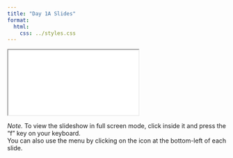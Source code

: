 ```yaml
---
title: "Day 1A Slides"
format:
  html:
    css: ../styles.css
---
```


<iframe class="slide-deck" src="./r4ss_day1a.html" title="Day 1A Slides">
</iframe>

*Note.* To view the slideshow in full screen mode, click inside it and press the "f" key on your keyboard.<br />
You can also use the menu by clicking on the icon at the bottom-left of each slide.
